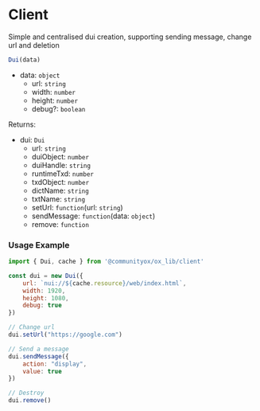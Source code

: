 # Client

Simple and centralised dui creation, supporting sending message, change url and deletion


```js
Dui(data)
```

- data: `object`
  - url: `string`
  - width: `number`
  - height: `number`
  - debug?: `boolean`

Returns:

- dui: `Dui`
  - url: `string`
  - duiObject: `number`
  - duiHandle: `string`
  - runtimeTxd: `number`
  - txdObject: `number`
  - dictName: `string`
  - txtName: `string`
  - setUrl: `function`(url: `string`)
  - sendMessage: `function`(data: `object`)
  - remove: `function`

### Usage Example
```js
import { Dui, cache } from '@communityox/ox_lib/client'

const dui = new Dui({
	url: `nui://${cache.resource}/web/index.html`, 
	width: 1920, 
	height: 1080,
	debug: true
})

// Change url
dui.setUrl("https://google.com")

// Send a message
dui.sendMessage({
	action: "display",
	value: true
})

// Destroy
dui.remove()
```
